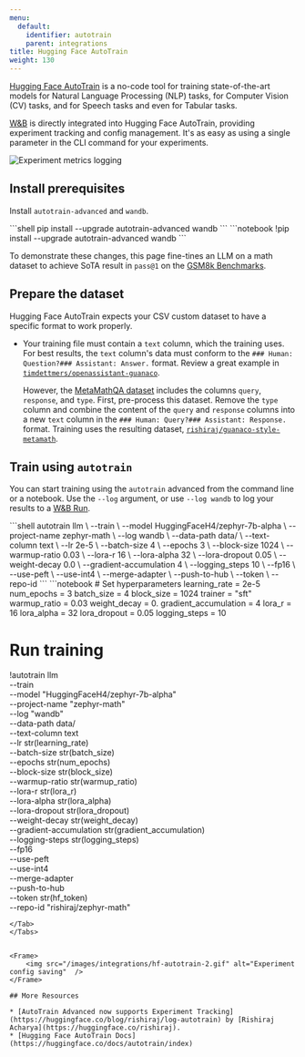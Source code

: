 ```yaml
---
menu:
  default:
    identifier: autotrain
    parent: integrations
title: Hugging Face AutoTrain
weight: 130
---
```

[Hugging Face AutoTrain](https://huggingface.co/docs/autotrain/index) is a no-code tool for training state-of-the-art models for Natural Language Processing (NLP) tasks, for Computer Vision (CV) tasks, and for Speech tasks and even for Tabular tasks.

[W&B](https://wandb.com/) is directly integrated into Hugging Face AutoTrain, providing experiment tracking and config management. It's as easy as using a single parameter in the CLI command for your experiments.

<Frame>
    <img src="/images/integrations/hf-autotrain-1.png" alt="Experiment metrics logging"  />
</Frame>

## Install prerequisites

Install `autotrain-advanced` and `wandb`.

<Tabs>
<Tab title="Command Line">
```shell
pip install --upgrade autotrain-advanced wandb
```
</Tab>
<Tab title="Notebook">
```notebook
!pip install --upgrade autotrain-advanced wandb
```
</Tab>
</Tabs>

To demonstrate these changes, this page fine-tines an LLM on a math dataset to achieve SoTA result in `pass@1` on the [GSM8k Benchmarks](https://github.com/openai/grade-school-math).

## Prepare the dataset

Hugging Face AutoTrain expects your CSV custom dataset to have a specific format to work properly.

- Your training file must contain a `text` column, which the training uses. For best results, the `text` column's data must conform to the `### Human: Question?### Assistant: Answer.` format. Review a great example in [`timdettmers/openassistant-guanaco`](https://huggingface.co/datasets/timdettmers/openassistant-guanaco).

    However, the [MetaMathQA dataset](https://huggingface.co/datasets/meta-math/MetaMathQA) includes the columns `query`, `response`, and `type`. First, pre-process this dataset. Remove  the `type` column and combine the content of the `query` and `response` columns into a new `text` column in the `### Human: Query?### Assistant: Response.` format. Training uses the resulting dataset, [`rishiraj/guanaco-style-metamath`](https://huggingface.co/datasets/rishiraj/guanaco-style-metamath).

## Train using `autotrain`

You can start training using the `autotrain` advanced from the command line or a notebook. Use the `--log` argument, or use `--log wandb` to log your results to a [W&B Run](/models/runs/). 

<Tabs>
<Tab title="Command Line">
```shell
autotrain llm \
    --train \
    --model HuggingFaceH4/zephyr-7b-alpha \
    --project-name zephyr-math \
    --log wandb \
    --data-path data/ \
    --text-column text \
    --lr 2e-5 \
    --batch-size 4 \
    --epochs 3 \
    --block-size 1024 \
    --warmup-ratio 0.03 \
    --lora-r 16 \
    --lora-alpha 32 \
    --lora-dropout 0.05 \
    --weight-decay 0.0 \
    --gradient-accumulation 4 \
    --logging_steps 10 \
    --fp16 \
    --use-peft \
    --use-int4 \
    --merge-adapter \
    --push-to-hub \
    --token <huggingface-token> \
    --repo-id <huggingface-repository-address>
```
</Tab>
<Tab title="Notebook">
```notebook
# Set hyperparameters
learning_rate = 2e-5
num_epochs = 3
batch_size = 4
block_size = 1024
trainer = "sft"
warmup_ratio = 0.03
weight_decay = 0.
gradient_accumulation = 4
lora_r = 16
lora_alpha = 32
lora_dropout = 0.05
logging_steps = 10

# Run training
!autotrain llm \
    --train \
    --model "HuggingFaceH4/zephyr-7b-alpha" \
    --project-name "zephyr-math" \
    --log "wandb" \
    --data-path data/ \
    --text-column text \
    --lr str(learning_rate) \
    --batch-size str(batch_size) \
    --epochs str(num_epochs) \
    --block-size str(block_size) \
    --warmup-ratio str(warmup_ratio) \
    --lora-r str(lora_r) \
    --lora-alpha str(lora_alpha) \
    --lora-dropout str(lora_dropout) \
    --weight-decay str(weight_decay) \
    --gradient-accumulation str(gradient_accumulation) \
    --logging-steps str(logging_steps) \
    --fp16 \
    --use-peft \
    --use-int4 \
    --merge-adapter \
    --push-to-hub \
    --token str(hf_token) \
    --repo-id "rishiraj/zephyr-math"
```
</Tab>
</Tabs>


<Frame>
    <img src="/images/integrations/hf-autotrain-2.gif" alt="Experiment config saving"  />
</Frame>

## More Resources

* [AutoTrain Advanced now supports Experiment Tracking](https://huggingface.co/blog/rishiraj/log-autotrain) by [Rishiraj Acharya](https://huggingface.co/rishiraj).
* [Hugging Face AutoTrain Docs](https://huggingface.co/docs/autotrain/index)
